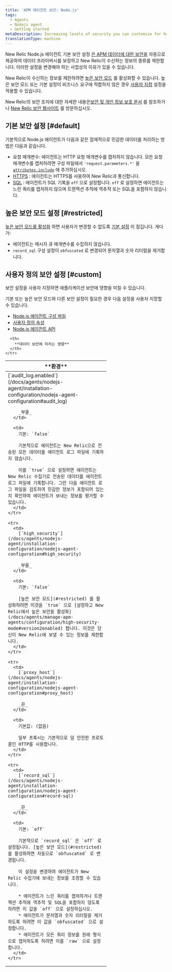 ```yaml
---
title: 'APM 에이전트 보안: Node.js'
tags:
  - Agents
  - Nodejs agent
  - Getting started
metaDescription: Increasing levels of security you can customize for how your New Relic Node.js agent sends data to New Relic.
translationType: machine
---
```


New Relic Node.js 에이전트 기본 보안 설정 [은 APM 데이터에 대한 보안을](/docs/using-new-relic/new-relic-security/security/apm-agent-data-security) 자동으로 제공하여 데이터 프라이버시를 보장하고 New Relic이 수신하는 정보의 종류를 제한합니다. 이러한 설정을 변경해야 하는 사업상의 이유가 있을 수 있습니다.

New Relic이 수신하는 정보를 제한하려면 [높은 보안 모드](#restricted) 를 활성화할 수 있습니다. 높은 보안 모드 또는 기본 설정이 비즈니스 요구에 적합하지 않은 경우 [사용자 지정](#custom) 설정을 적용할 수 있습니다.

New Relic의 보안 조치에 대한 자세한 내용은[보안 및 개인 정보 보호 문서](/docs/using-new-relic/new-relic-security/security/security-matters-data-privacy-new-relic) 를 참조하거나 [New Relic 보안 웹사이트](https://newrelic.com/security) 를 방문하십시오.

## 기본 보안 설정 [#default]

기본적으로 Node.js 에이전트가 다음과 같은 잠재적으로 민감한 데이터를 처리하는 방법은 다음과 같습니다.

* 요청 매개변수: 에이전트는 HTTP 요청 매개변수를 캡처하지 않습니다. 모든 요청 매개변수를 캡처하려면 구성 파일에서 `'request.parameters.*'` 을 [`attributes.include`](/docs/agents/nodejs-agent/attributes/nodejs-agent-attributes#cfg-attributes-include) 에 추가하십시오.
* [HTTPS](/docs/agents/nodejs-agent/installation-configuration/nodejs-agent-configuration#ssl) : 에이전트는 HTTPS를 사용하여 New Relic과 통신합니다.
* [SQL](/docs/agents/nodejs-agent/installation-configuration/nodejs-agent-configuration#record-sql) : 에이전트가 SQL 기록을 `off` 으로 설정합니다. `off` 로 설정하면 에이전트는 느린 쿼리를 캡처하지 않으며 트랜잭션 추적에 역추적 또는 SQL을 포함하지 않습니다.

## 높은 보안 모드 설정 [#restricted]

[높은 보안 모드를 활성화](/docs/agents/nodejs-agent/installation-configuration/nodejs-agent-configuration#high_security) 하면 사용자가 변경할 수 없도록 [기본 설정](#default) 이 잠깁니다. 게다가:

* 에이전트는 메시지 큐 매개변수를 수집하지 않습니다.
* `record_sql` 구성 설정이 `obfuscated` 로 변경되어 문자열과 숫자 리터럴을 제거합니다.

## 사용자 정의 보안 설정 [#custom]

<Callout variant="caution">
  보안 설정을 사용자 지정하면 애플리케이션 보안에 영향을 미칠 수 있습니다.
</Callout>

기본 또는 높은 보안 모드와 다른 보안 설정이 필요한 경우 다음 설정을 사용자 지정할 수 있습니다.

* [Node.js 에이전트 구성 파일](/docs/agents/nodejs-agent/installation-configuration/nodejs-agent-configuration)
* [사용자 정의 속성](/docs/agents/nodejs-agent/api-guides/nodejs-agent-api#add-custom-param)
* [Node.js 에이전트 API](/docs/agents/nodejs-agent/api-guides/guide-using-nodejs-agent-api)

<table>
  <thead>
    <tr>
      <th width="300px">
        **환경**
      </th>

      <th>
        **데이터 보안에 미치는 영향**
      </th>
    </tr>
  </thead>

  <tbody>
    <tr>
      <td>
        [`audit_log.enabled`](/docs/agents/nodejs-agent/installation-configuration/nodejs-agent-configuration#audit_log)

        _부울_
      </td>

      <td>
        기본: `false`

        기본적으로 에이전트는 New Relic으로 전송된 모든 데이터를 에이전트 로그 파일에 기록하지 않습니다.

        이를 `true` 으로 설정하면 에이전트는 New Relic 수집기로 전송된 데이터를 에이전트 로그 파일에 기록합니다. 그런 다음 에이전트 로그 파일을 검토하여 민감한 정보가 포함되어 있는지 확인하여 에이전트가 보내는 정보를 평가할 수 있습니다.
      </td>
    </tr>

    <tr>
      <td>
        [`high_security`](/docs/agents/nodejs-agent/installation-configuration/nodejs-agent-configuration#high_security)

        _부울_
      </td>

      <td>
        기본: `false`

        [높은 보안 모드](#restricted) 를 활성화하려면 이것을 `true` 으로 [설정하고 New Relic에서 높은 보안을 활성화](/docs/agents/manage-apm-agents/configuration/high-security-mode#version2enabled) 합니다. 이것은 당신이 New Relic에 보낼 수 있는 정보를 제한합니다.
      </td>
    </tr>

    <tr>
      <td>
        [`proxy_host`](/docs/agents/nodejs-agent/installation-configuration/nodejs-agent-configuration#proxy_host)

        _끈_
      </td>

      <td>
        기본값: (없음)

        일부 프록시는 기본적으로 덜 안전한 프로토콜인 HTTP를 사용합니다.
      </td>
    </tr>

    <tr>
      <td>
        [`record_sql`](/docs/agents/nodejs-agent/installation-configuration/nodejs-agent-configuration#record-sql)

        _끈_
      </td>

      <td>
        기본: `off`

        기본적으로 `record_sql` 은 `off` 로 설정됩니다. [높은 보안 모드](#restricted) 를 활성화하면 자동으로 `obfuscated` 로 변경됩니다.

        이 설정을 변경하여 에이전트가 New Relic 수집기에 보내는 정보를 조정할 수 있습니다.

        * 에이전트가 느린 쿼리를 캡처하거나 트랜잭션 추적에 역추적 및 SQL을 포함하지 않도록 하려면 이 값을 `off` 으로 설정하십시오.
        * 에이전트가 문자열과 숫자 리터럴을 제거하도록 하려면 이 값을 `obfuscated` 으로 설정합니다.
        * 에이전트가 모든 쿼리 정보를 원래 형식으로 캡처하도록 하려면 이를 `raw` 으로 설정합니다.
      </td>
    </tr>
  </tbody>
</table>